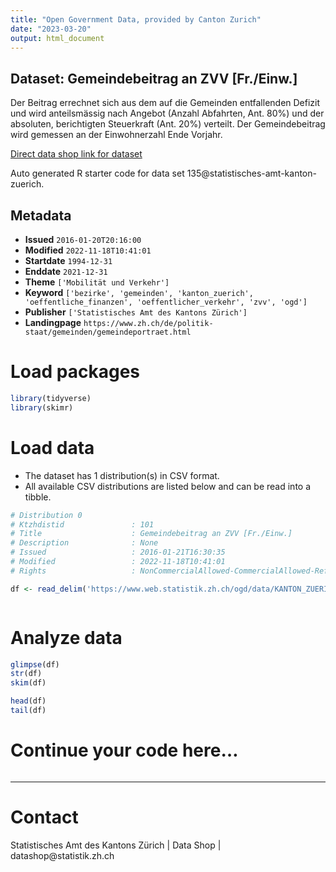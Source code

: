 ```yaml
---
title: "Open Government Data, provided by Canton Zurich"
date: "2023-03-20"
output: html_document
---
```


## Dataset: Gemeindebeitrag an ZVV [Fr./Einw.]

Der Beitrag errechnet sich aus dem auf die Gemeinden entfallenden Defizit und wird anteilsmässig nach Angebot (Anzahl Abfahrten, Ant. 80%) und der absoluten, berichtigten Steuerkraft (Ant. 20%) verteilt. Der Gemeindebeitrag wird gemessen an der Einwohnerzahl Ende Vorjahr.

[Direct data shop link for dataset](https://www.zh.ch/de/politik-staat/opendata.zhweb-noredirect.zhweb-cache.html#/datasets/135@statistisches-amt-kanton-zuerich)

Auto generated R starter code for data set 135@statistisches-amt-kanton-zuerich.

## Metadata

- **Issued** `2016-01-20T20:16:00`
- **Modified** `2022-11-18T10:41:01`
- **Startdate** `1994-12-31`
- **Enddate** `2021-12-31`
- **Theme** `['Mobilität und Verkehr']`
- **Keyword** `['bezirke', 'gemeinden', 'kanton_zuerich', 'oeffentliche_finanzen', 'oeffentlicher_verkehr', 'zvv', 'ogd']`
- **Publisher** `['Statistisches Amt des Kantons Zürich']`
- **Landingpage** `https://www.zh.ch/de/politik-staat/gemeinden/gemeindeportraet.html`


# Load packages

```r

library(tidyverse)
library(skimr)

```

# Load data

-   The dataset has 1 distribution(s) in CSV format.
-   All available CSV distributions are listed below and can be read into a tibble.

```r

# Distribution 0
# Ktzhdistid               : 101
# Title                    : Gemeindebeitrag an ZVV [Fr./Einw.]
# Description              : None
# Issued                   : 2016-01-21T16:30:35
# Modified                 : 2022-11-18T10:41:01
# Rights                   : NonCommercialAllowed-CommercialAllowed-ReferenceRequired

df <- read_delim('https://www.web.statistik.zh.ch/ogd/data/KANTON_ZUERICH_390.csv')



```

# Analyze data

```r

glimpse(df)
str(df)
skim(df)

head(df)
tail(df)

```

# Continue your code here...

```r

```

------------------------------------------------------------------------

# Contact

Statistisches Amt des Kantons Zürich | Data Shop | datashop@statistik.zh.ch
